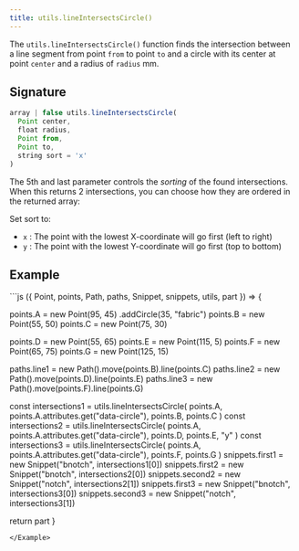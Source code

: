 ```yaml
---
title: utils.lineIntersectsCircle()
---
```


The `utils.lineIntersectsCircle()` function finds the intersection between a line
segment from point `from` to point `to` and a circle with its center at point
`center` and a radius of `radius` mm.

## Signature

```js
array | false utils.lineIntersectsCircle(
  Point center, 
  float radius, 
  Point from, 
  Point to, 
  string sort = 'x'
)
```

The 5th and last parameter controls the _sorting_ of the found intersections.
When this returns 2 intersections, you can choose how they are ordered in the returned array:

Set sort to:

- `x` : The point with the lowest X-coordinate will go first (left to right)
- `y` : The point with the lowest Y-coordinate will go first (top to bottom)

## Example

<Example caption="A Utils.lineIntersectsCircle() example">
```js
({ Point, points, Path, paths, Snippet, snippets, utils, part }) => {

  points.A = new Point(95, 45)
    .addCircle(35, "fabric")
  points.B = new Point(55, 50)
  points.C = new Point(75, 30)
  
  points.D = new Point(55, 65)
  points.E = new Point(115, 5)
  points.F = new Point(65, 75)
  points.G = new Point(125, 15)
  
  paths.line1 = new Path().move(points.B).line(points.C)
  paths.line2 = new Path().move(points.D).line(points.E)
  paths.line3 = new Path().move(points.F).line(points.G)
  
  const intersections1 = utils.lineIntersectsCircle(
    points.A,
    points.A.attributes.get("data-circle"),
    points.B,
    points.C
  )
  const intersections2 = utils.lineIntersectsCircle(
    points.A,
    points.A.attributes.get("data-circle"),
    points.D,
    points.E,
    "y"
  )
  const intersections3 = utils.lineIntersectsCircle(
    points.A,
    points.A.attributes.get("data-circle"),
    points.F,
    points.G
  )
  snippets.first1 = new Snippet("bnotch", intersections1[0])
  snippets.first2 = new Snippet("bnotch", intersections2[0])
  snippets.second2 = new Snippet("notch", intersections2[1])
  snippets.first3 = new Snippet("bnotch", intersections3[0])
  snippets.second3 = new Snippet("notch", intersections3[1])

  return part
}
```
</Example>

